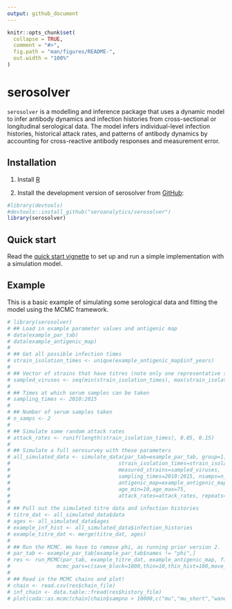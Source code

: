 ```yaml
---
output: github_document
---
```


<!-- README.md is generated from README.Rmd. Please edit that file -->

```r
knitr::opts_chunk$set(
  collapse = TRUE,
  comment = "#>",
  fig.path = "man/figures/README-",
  out.width = "100%"
)
```
# serosolver

<!-- badges: start -->
<!-- badges: end -->

`serosolver` is a modelling and inference package that uses a dynamic model to infer antibody dynamics and infection histories from cross-sectional or longitudinal serological data. The model infers individual-level infection histories, historical attack rates, and patterns of antibody dynamics by accounting for cross-reactive antibody responses and measurement error.

## Installation
1. Install [R][r-project]

2. Install the development version of serosolver from [GitHub](https://github.com/seroanalytics/serosolver):

```r
#library(devtools)
#devtools::install_github("seroanalytics/serosolver")
library(serosolver)
```
## Quick start

Read the [quick start vignette][vignette-doc] to set up and run a simple implementation with a simulation model.

[r-project]: http://cran.r-project.org
[vignette-doc]: https://github.com/seroanalytics/serosolver/blob/master/vignettes/serosolver-quick_start_guide.md

## Example

This is a basic example of simulating some serological data and fitting the model using the MCMC framework.

```r
# library(serosolver)
# ## Load in example parameter values and antigenic map
# data(example_par_tab)
# data(example_antigenic_map)
# 
# ## Get all possible infection times
# strain_isolation_times <- unique(example_antigenic_map$inf_years)
# 
# ## Vector of strains that have titres (note only one representative strain per time)
# sampled_viruses <- seq(min(strain_isolation_times), max(strain_isolation_times), by=2)
# 
# ## Times at which serum samples can be taken
# sampling_times <- 2010:2015
# 
# ## Number of serum samples taken
# n_samps <- 2
# 
# ## Simulate some random attack rates
# attack_rates <- runif(length(strain_isolation_times), 0.05, 0.15)
# 
# ## Simulate a full serosurvey with these parameters
# all_simulated_data <- simulate_data(par_tab=example_par_tab, group=1, n_indiv=50,
#                                   strain_isolation_times=strain_isolation_times,
#                                   measured_strains=sampled_viruses,
#                                   sampling_times=2010:2015, nsamps=n_samps,
#                                   antigenic_map=example_antigenic_map,
#                                   age_min=10,age_max=75,
#                                   attack_rates=attack_rates, repeats=2)
# 
# ## Pull out the simulated titre data and infection histories
# titre_dat <- all_simulated_data$data
# ages <- all_simulated_data$ages
# example_inf_hist <- all_simulated_data$infection_histories
# example_titre_dat <- merge(titre_dat, ages)
# 
# ## Run the MCMC. We have to remove phi, as running prior version 2.
# par_tab <- example_par_tab[example_par_tab$names != "phi",]
# res <- run_MCMC(par_tab, example_titre_dat, example_antigenic_map, filename="test", version=2,
#               mcmc_pars=c(save_block=1000,thin=10,thin_hist=100,move_sizes=3,swap_propn=0.5,inf_propn=0.5))
# 
# ## Read in the MCMC chains and plot!
# chain <- read.csv(res$chain_file)
# inf_chain <- data.table::fread(res$history_file)
# plot(coda::as.mcmc(chain[chain$sampno > 10000,c("mu","mu_short","wane")]))
```
